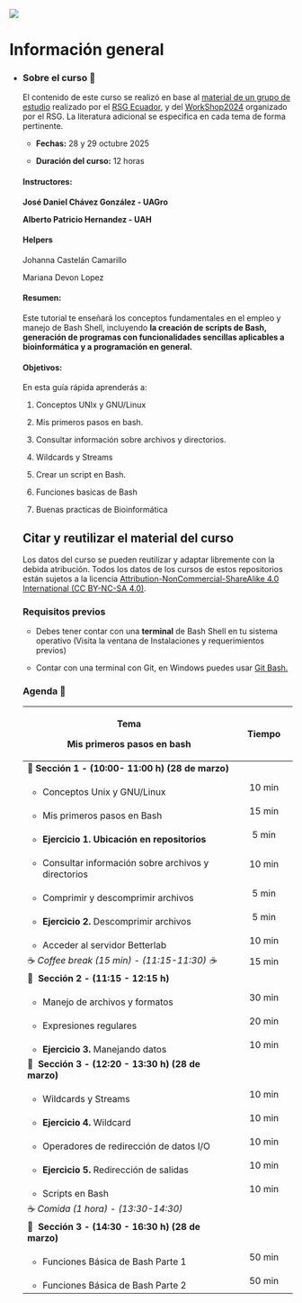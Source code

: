::: {layout-ncol="2"}
![](images/cropped-LogoRSG-MX.jpg)
:::

# Información general {.unnumbered}

-   ::: {.panel-tabset group="globalInfo"}
    ### Sobre el curso 📌

    El contenido de este curso se realizó en base al [material de un grupo de estudio](https://github.com/RSG-Ecuador/Grupo-De-Estudio-Linux-Bash) realizado por el [RSG Ecuador](https://rsg-ecuador.github.io/unix.bioinfo.rsgecuador/README.html), y del [WorkShop2024](https://iscb-rsg-mexico.github.io/Workshop_Bash2024/) organizado por el RSG. La literatura adicional se especifica en cada tema de forma pertinente.

    -   **Fechas:** 28 y 29 octubre 2025

    -   **Duración del curso:** 12 horas

    #### **Instructores:**

    **José Daniel Chávez González - UAGro**

    **Alberto Patricio Hernandez - UAH**

    #### Helpers

    Johanna Castelán Camarillo

    Mariana Devon Lopez

    #### **Resumen:**

    Este tutorial te enseñará los conceptos fundamentales en el empleo y manejo de Bash Shell, incluyendo **la creación de scripts de Bash, generación de programas con funcionalidades sencillas aplicables a bioinformática y a programación en general.**

    #### **Objetivos:**

    En esta guía rápida aprenderás a:

    1.  Conceptos UNIx y GNU/Linux

    2.  Mis primeros pasos en bash.

    3.  Consultar información sobre archivos y directorios.

    4.  Wildcards y Streams

    5.  Crear un script en Bash.

    6.  Funciones basicas de Bash

    7.  Buenas practicas de Bioinformática

    ## Citar y reutilizar el material del curso

    Los datos del curso se pueden reutilizar y adaptar libremente con la debida atribución. Todos los datos de los cursos de estos repositorios están sujetos a la licencia [Attribution-NonCommercial-ShareAlike 4.0 International (CC BY-NC-SA 4.0)](https://creativecommons.org/licenses/by-nc-sa/4.0/).

    ### Requisitos previos

    -   Debes tener contar con una **terminal** de Bash Shell en tu sistema operativo (Visita la ventana de Instalaciones y requerimientos previos)

    -   Contar con una terminal con Git, en Windows puedes usar [Git Bash.](https://miguel-mx.github.io/2024-01-24-ccm-unam-swc/)

    ### Agenda 📆 {#agenda}

    +--------------------------------------------------------+---------------+
    | Tema                                                   | Tiempo        |
    |                                                        |               |
    | **Mis primeros pasos en bash**                         |               |
    +========================================================+:=============:+
    | 🔷 **Sección** **1 - (10:00- 11:00 h) (28 de marzo)**  |               |
    +--------------------------------------------------------+---------------+
    | -   Conceptos Unix y GNU/Linux                         | 10 min        |
    +--------------------------------------------------------+---------------+
    | -   Mis primeros pasos en Bash                         | 15 min        |
    +--------------------------------------------------------+---------------+
    | -   **Ejercicio 1. Ubicación en repositorios**         | 5 min         |
    +--------------------------------------------------------+---------------+
    | -   Consultar información sobre archivos y directorios | 10 min        |
    +--------------------------------------------------------+---------------+
    | -   Comprimir y descomprimir archivos                  | 5 min         |
    +--------------------------------------------------------+---------------+
    | -   **Ejercicio 2.** Descomprimir archivos             | 5 min         |
    +--------------------------------------------------------+---------------+
    | -   Acceder al servidor Betterlab                      | 10 min        |
    +--------------------------------------------------------+---------------+
    | ☕ *Coffee break (15 min) - (11:15-11:30) ☕*          | 15 min        |
    +--------------------------------------------------------+---------------+
    | 🔷  **Sección** **2 - (11:15 - 12:15 h)**              |               |
    +--------------------------------------------------------+---------------+
    | -   Manejo de archivos y formatos                      | 30 min        |
    +--------------------------------------------------------+---------------+
    | -   Expresiones regulares                              | 20 min        |
    +--------------------------------------------------------+---------------+
    | -   **Ejercicio 3.** Manejando datos                   | 10 min        |
    +--------------------------------------------------------+---------------+
    | 🔷  **Sección 3 - (12:20 - 13:30 h) (28 de marzo)**    |               |
    +--------------------------------------------------------+---------------+
    | -   Wildcards y Streams                                | 10 min        |
    +--------------------------------------------------------+---------------+
    | -   **Ejercicio 4.** Wildcard                          | 10 min        |
    +--------------------------------------------------------+---------------+
    | -   Operadores de redirección de datos I/O             | 10 min        |
    +--------------------------------------------------------+---------------+
    | -   **Ejercicio 5.** Redirección de salidas            | 10 min        |
    +--------------------------------------------------------+---------------+
    | -   Scripts en Bash                                    | 10 min        |
    +--------------------------------------------------------+---------------+
    | ☕ *Comida (1 hora) - (13:30-14:30)*                   |               |
    +--------------------------------------------------------+---------------+
    | 🔷  **Sección 3 - (14:30 - 16:30 h) (28 de marzo)**    |               |
    +--------------------------------------------------------+---------------+
    | -   Funciones Básica de Bash Parte 1                   | 50 min        |
    +--------------------------------------------------------+---------------+
    | -   Funciones Básica de Bash Parte 2                   | 50 min        |
    +--------------------------------------------------------+---------------+
    :::
